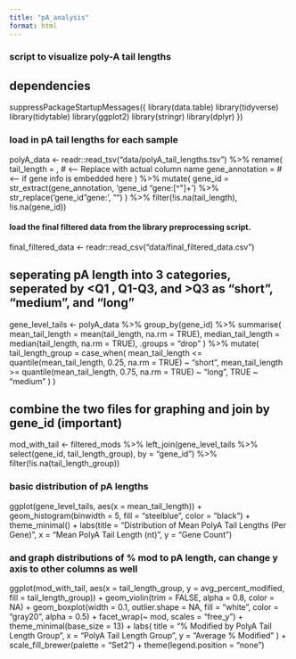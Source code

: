 ```yaml
---
title: "pA_analysis"
format: html
---
```


### script to visualize poly-A tail lengths 

## dependencies ## 
suppressPackageStartupMessages({
  library(data.table)
  library(tidyverse)
  library(tidytable)
  library(ggplot2)
  library(stringr)
  library(dplyr)
})


### load in pA tail lengths for each sample 

polyA_data <- readr::read_tsv("data/polyA_tail_lengths.tsv") %>%
  rename(
    tail_length = <tail_length_column>,  # <-- Replace with actual column name
    gene_annotation = <annotation_column> # <-- if gene info is embedded here
  ) %>%
  mutate(
    gene_id = str_extract(gene_annotation, 'gene_id "gene:[^"]+') %>% 
              str_replace('gene_id "gene:', "")
  ) %>%
  filter(!is.na(tail_length), !is.na(gene_id))

#### load the final filtered data from the library preprocessing script. ####
final_filtered_data <- readr::read_csv("data/final_filtered_data.csv") 

## seperating pA length into 3 categories, seperated by <Q1 , Q1-Q3, and >Q3 as "short", "medium", and "long"

gene_level_tails <- polyA_data %>%
  group_by(gene_id) %>%
  summarise(
    mean_tail_length = mean(tail_length, na.rm = TRUE),
    median_tail_length = median(tail_length, na.rm = TRUE),
    .groups = "drop"
  ) %>%
  mutate(
    tail_length_group = case_when(
      mean_tail_length <= quantile(mean_tail_length, 0.25, na.rm = TRUE) ~ "short",
      mean_tail_length >= quantile(mean_tail_length, 0.75, na.rm = TRUE) ~ "long",
      TRUE ~ "medium"
    )
  )

## combine the two files for graphing and join by gene_id (important)

mod_with_tail <- filtered_mods %>%
  left_join(gene_level_tails %>% select(gene_id, tail_length_group), by = "gene_id") %>%
  filter(!is.na(tail_length_group))

### basic distribution of pA lengths 

ggplot(gene_level_tails, aes(x = mean_tail_length)) +
  geom_histogram(binwidth = 5, fill = "steelblue", color = "black") +
  theme_minimal() +
  labs(title = "Distribution of Mean PolyA Tail Lengths (Per Gene)",
       x = "Mean PolyA Tail Length (nt)",
       y = "Gene Count")


### and graph distributions of % mod to pA length, can change y axis to other columns as well

ggplot(mod_with_tail, aes(x = tail_length_group, y = avg_percent_modified, fill = tail_length_group)) +
  geom_violin(trim = FALSE, alpha = 0.8, color = NA) +
  geom_boxplot(width = 0.1, outlier.shape = NA, fill = "white", color = "gray20", alpha = 0.5) +
  facet_wrap(~ mod, scales = "free_y") +
  theme_minimal(base_size = 13) +
  labs(
    title = "% Modified by PolyA Tail Length Group",
    x = "PolyA Tail Length Group",
    y = "Average % Modified"
  ) +
  scale_fill_brewer(palette = "Set2") +
  theme(legend.position = "none")